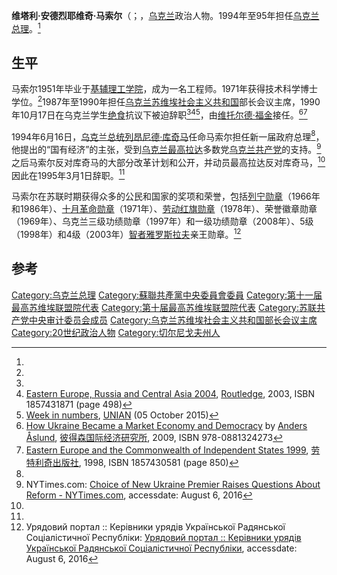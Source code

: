 {{Infobox Politician
 | name          = 维塔利·马索尔<br><small>Віталій Масол</small>
 | image         = Masol.jpg
 | order         = [[乌克兰总理|第3任]]
 | office        = 乌克兰总理
 | president     = [[列昂尼德·克拉夫丘克|列昂尼德·克拉夫丘克]]<br /> [[列昂尼德·库奇马|列昂尼德·库奇马]]
 | predecessor   = [[叶菲姆·兹夫亚吉尔斯基|叶菲姆·兹夫亚吉尔斯基]]（代理） 
 | successor     = [[叶夫根尼·基里洛维奇·马尔丘克|叶夫根尼·马尔丘克]] 
 | term_start    = 1994年6月16日
 | term_end      = 1995年3月6日
 | order2        = [[乌克兰苏维埃社会主义共和国|乌克兰苏维埃社会主义共和国]]部长会议主席 
 | president2    = [[瓦莲京娜·谢夫申科_(政治家)|瓦莲京娜·谢夫申科]] <br> [[弗拉基米尔·伊瓦什科|弗拉基米尔·伊瓦什科]] <small>''(代理)''</small> <br> [[列昂尼德·克拉夫丘克|列昂尼德·克拉夫丘克]] <small>''(代理)''</small>
 | term_start2   = 1987年7月10日
 | term_end2     = 1990年10月23日
 | predecessor2  = [[亚历山大·利亚什科|亚历山大·利亚什科]]
 | successor2    = [[维托尔德·帕夫洛维奇·福金|维托尔德·福金]]
 | order3        = {{tsl|uk|Держплан УРСР|Derzhplan UkrSSR}}首脑 
 | primeminister3= [[亚历山大·利亚什科|亚历山大·利亚什科]]
 | term_start3   = 1979年1月
 | term_end3     = 1987年7月
 | predecessor3  = [[Petro_Rozenko|Petro Rozenko]]
 | successor3    = 维托尔德·福金
 | office4       = {{link-en|乌克兰人民代表|People's Deputy of Ukraine}}
 | term_start4   = 1990年5月
 | term_end4     = 1994年5月
 | term_start5   = 1994年5月
 | term_end5     = 1998年5月
 | birth_date    = {{birth date|1928|11|14}}
 | birth_place   = [[蘇聯|蘇聯]][[烏克蘭蘇維埃社會主義共和國|烏克蘭]][[奧利希夫卡|奧利希夫卡]]
 | death_date  =  {{death date and age|2018|9|21|1928|11|14}}
 | death_place = [[烏克蘭|烏克蘭]][[基輔|基輔]]
 | party         = [[乌克兰共产党|乌克兰共产党]]
 | alma_mater    = [[基辅理工学院|基辅理工学院]]
 | spouse        = 妮娜·馬索爾（Nina Masol）
 | children      = 伊霍爾（Ihor）
 | religion      = 
 | awards        = {{列宁勋章}} {{列宁勋章}} {{十月革命勋章}} {{劳动红旗勋章}} {{苏联荣誉勋章}}
 | signature   = Vitaliy Masol Signature 1974.png
}}
'''维塔利·安德烈耶维奇·马索尔'''（{{lang-uk|Віталій Андрійович Масол}}；{{bd|1928年|11月14日|2018年|9月21日|catIdx=M}}，[[乌克兰|乌克兰]]政治人物。1994年至95年担任[[乌克兰总理|乌克兰总理]]。<ref name="Åslund"/>

== 生平 ==
马索尔1951年毕业于[[基辅理工学院|基辅理工学院]]，成为一名工程师。1971年获得技术科学博士学位。<ref name="Åslund"/>1987年至1990年担任[[乌克兰苏维埃社会主义共和国|乌克兰苏维埃社会主义共和国]]部长会议主席，1990年10月17日在乌克兰学生[[绝食|绝食]]抗议下被迫辞职<ref name="Åslund"/><ref>[http://books.google.com/books?id=NI1G_9j1AhcC&pg=PA498&dq=Vitaliy+Masol+Student&hl=nl&sa=X&ei=uLI2T7G0E4PX8gObzaiEAw&sqi=2&ved=0CDUQ6AEwAQ#v=onepage&q=Vitaliy%20Masol%20Student&f=false  Eastern Europe, Russia and Central Asia 2004], [[Routledge|Routledge]], 2003, ISBN 1857431871 (page 498)</ref><ref>[http://www.unian.info/society/1143265-week-in-numbers.html Week in numbers], [[UNIAN|UNIAN]] (05 October 2015)</ref>，由[[维托尔德·帕夫洛维奇·福金|维托尔德·福金]]接任。<ref name="Åslund">[http://books.google.com/books?id=C8C3xuqd6aMC&pg=PA21&dq=Vitaliy+Masol&hl=nl&sa=X&ei=T7Q2T-WPOIHb8gO7pO3XAg&ved=0CGAQ6AEwCA#v=onepage&q=Vitaliy%20Masol&f=false How Ukraine Became a Market Economy and Democracy] by [[Anders_Åslund|Anders Åslund]], [[彼得森国际经济研究所|彼得森国际经济研究所]], 2009, ISBN  978-0881324273</ref><ref>[http://books.google.com/books?id=qmN95fFocsMC&pg=PA850&dq=Vitold+Fokin&hl=nl&sa=X&ei=k642T6PaC8Wy8gOLpNXEAg&ved=0CDwQ6AEwAjgK#v=onepage&q=Fokin&f=false Eastern Europe and the Commonwealth of Independent States 1999], [[罗德里奇|劳特利奇出版社]], 1998, ISBN 1857430581 (page 850)</ref>

1994年6月16日，[[乌克兰总统|乌克兰总统]][[列昂尼德·库奇马|列昂尼德·库奇马]]任命马索尔担任新一届政府总理<ref name="Åslund"/>，他提出的“国有经济”的主张，受到[[乌克兰最高拉达|乌克兰最高拉达]]多数党[[乌克兰共产党|乌克兰共产党]]的支持。<ref name="nytimes.com">NYTimes.com: [http://www.nytimes.com/1994/06/17/world/choice-of-new-ukraine-premier-raises-questions-about-reform.html Choice of New Ukraine Premier Raises Questions About Reform - NYTimes.com], accessdate: August 6, 2016</ref>之后马索尔反对库奇马的大部分改革计划和公开，并动员最高拉达反对库奇马，<ref name="Åslund"/>因此在1995年3月1日辞职。<ref name="Åslund"/>

马索尔在苏联时期获得众多的公民和国家的奖项和荣誉，包括[[列宁勋章|列宁勋章]]（1966年和1986年）、[[十月革命勋章|十月革命勋章]]（1971年）、[[劳动红旗勋章|劳动红旗勋章]]（1978年）、荣誉徽章勋章（1969年）、乌克兰三级功绩勋章（1997年）和一级功绩勋章（2008年）、5级（1998年）和4级（2003年）[[智者雅罗斯拉夫|智者雅罗斯拉夫]]亲王勋章。<ref name="kmu.gov.ua">Урядовий портал :: Керівники урядів Української Радянської Соціалістичної Республіки: [http://www.kmu.gov.ua/control/uk/publish/article%3fart_id=1261693&cat_id=661258 Урядовий портал :: Керівники урядів Української Радянської Соціалістичної Республіки], accessdate: August 6, 2016</ref>

==参考==
{{reflist|colwidth=30em}}

{{s-start}}
{{s-off}}
{{succession box | title=[[乌克兰总理|乌克兰部长会议主席]] | before=[[亚历山大·利亚什科|亚历山大·利亚什科]] | after=[[维托尔德·帕夫洛维奇·福金|维托尔德·福金]] | years=1987–1990}}
{{succession box | title=[[乌克兰总理|乌克兰总理]] | before=[[叶菲姆·兹夫亚吉尔斯基|叶菲姆·兹夫亚吉尔斯基]]（代理） | after=[[叶夫根尼·基里洛维奇·马尔丘克|叶夫根尼·马尔丘克]] | years=1994–1995}}
{{s-end}}

{{乌克兰总理}}
{{Authority control}}
{{DEFAULTSORT:Masol, Vitaliy}}
[[Category:乌克兰总理|Category:乌克兰总理]]
[[Category:蘇聯共產黨中央委員會委員|Category:蘇聯共產黨中央委員會委員]]
[[Category:第十一届最高苏维埃联盟院代表|Category:第十一届最高苏维埃联盟院代表]]
[[Category:第十届最高苏维埃联盟院代表|Category:第十届最高苏维埃联盟院代表]]
[[Category:苏联共产党中央审计委员会成员|Category:苏联共产党中央审计委员会成员]]
[[Category:乌克兰苏维埃社会主义共和国部长会议主席|Category:乌克兰苏维埃社会主义共和国部长会议主席]]
[[Category:20世纪政治人物|Category:20世纪政治人物]]
[[Category:切尔尼戈夫州人|Category:切尔尼戈夫州人]]